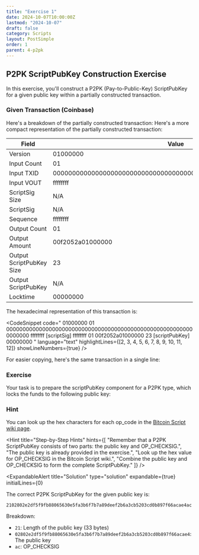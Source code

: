 ```yaml
---
title: "Exercise 1"
date: 2024-10-07T10:00:00Z
lastmod: "2024-10-07"
draft: false
category: Scripts
layout: PostSimple
order: 1
parent: 4-p2pk
---
```


## P2PK ScriptPubKey Construction Exercise

In this exercise, you'll construct a P2PK (Pay-to-Public-Key) ScriptPubKey for a given public key within a partially constructed transaction.

### Given Transaction (Coinbase)

Here's a breakdown of the partially constructed transaction:
Here's a more compact representation of the partially constructed transaction:

| Field                    | Value                                                            |
| ------------------------ | ---------------------------------------------------------------- |
| Version                  | 01000000                                                         |
| Input Count              | 01                                                               |
| Input TXID               | 0000000000000000000000000000000000000000000000000000000000000000 |
| Input VOUT               | ffffffff                                                         |
| ScriptSig Size           | N/A                                                              |
| ScriptSig                | N/A                                                              |
| Sequence                 | ffffffff                                                         |
| Output Count             | 01                                                               |
| Output Amount            | 00f2052a01000000                                                 |
| Output ScriptPubKey Size | 23                                                               |
| Output ScriptPubKey      | N/A                                                              |
| Locktime                 | 00000000                                                         |

The hexadecimal representation of this transaction is:

<CodeSnippet
    code="
  01000000
  01
  0000000000000000000000000000000000000000000000000000000000000000
  ffffffff
  [scriptSig]
  ffffffff
  01
  00f2052a01000000
  23
  [scriptPubKey]
  00000000
  "
    language="text"
    highlightLines={[2, 3, 4, 5, 6, 7, 8, 9, 10, 11, 12]}
    showLineNumbers={true}
/>

For easier copying, here's the same transaction in a single line:

<CodeSnippet
    code="01000000010000000000000000000000000000000000000000000000000000000000000000ffffffff-[scriptSig]-ffffffff0100f2052a0100000023-[scriptPubKey]-00000000"
    language="text"
    showLineNumbers={true}
/>

### Exercise

Your task is to prepare the scriptPubKey component for a P2PK type, which locks the funds to the following public key:

<CodeSnippet
    code="public key: 02802e2df5f9fb88065630e5fa3b6f7b7a89deef2b6a3cb5203cd0b897f66acae4"
    language="text"
    showLineNumbers={true}
/>

### Hint

You can look up the hex characters for each op_code in the [Bitcoin Script wiki page](https://en.bitcoin.it/wiki/Script).

<Hint
    title="Step-by-Step Hints"
    hints={[
        "Remember that a P2PK ScriptPubKey consists of two parts: the public key and OP_CHECKSIG.",
        "The public key is already provided in the exercise.",
        "Look up the hex value for OP_CHECKSIG in the Bitcoin Script wiki.",
        "Combine the public key and OP_CHECKSIG to form the complete ScriptPubKey."
    ]}
/>

<ExpandableAlert
  title="Solution"
  type="solution"
  expandable={true}
  initialLines={0}
>

The correct P2PK ScriptPubKey for the given public key is:

```
2102802e2df5f9fb88065630e5fa3b6f7b7a89deef2b6a3cb5203cd0b897f66acae4ac
```

Breakdown:

-   `21`: Length of the public key (33 bytes)
-   `02802e2df5f9fb88065630e5fa3b6f7b7a89deef2b6a3cb5203cd0b897f66acae4`: The public key
-   `ac`: OP_CHECKSIG

</ExpandableAlert>
